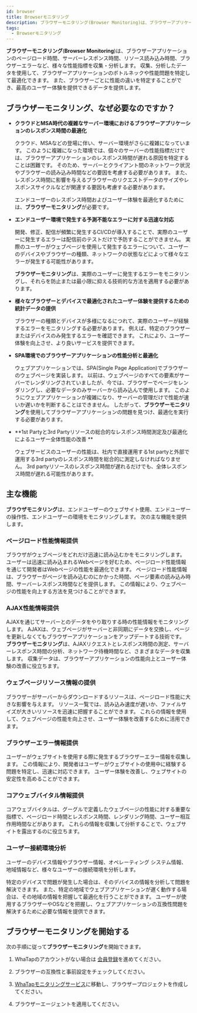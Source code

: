 ```yaml
---
id: browser
title: Browserモニタリング
description: ブラウザーモニタリング(Browser Monitoring)は、ブラウザーアプリケーションのページロード時間、サーバーレスポンス時間、リソース読み込み時間、ブラウザーエラーなど、様々な性能指標を収集・分析します。
tags:
  - Browserモニタリング
---
```


**ブラウザーモニタリング**(**Browser Monitoring**)は、ブラウザーアプリケーションのページロード時間、サーバーレスポンス時間、リソース読み込み時間、ブラウザーエラーなど、様々な性能指標を収集・分析します。 収集、分析したデータを使用して、ブラウザーアプリケーションのボトルネックや性能問題を特定して最適化できます。 また、ブラウザーごとに性能の違いを特定することができ、最高のユーザー体験を提供できるデータを提供します。

## ブラウザーモニタリング、なぜ必要なのですか？

- **クラウドとMSA時代の複雑なサーバー環境におけるブラウザーアプリケーションのレスポンス時間の最適化**

  クラウド、MSAなどの登場に伴い、サーバー環境がさらに複雑になっています。 このように複雑になった環境では、個々のサーバーの性能指標だけでは、ブラウザーアプリケーションのレスポンス時間が遅れる原因を特定することは困難です。 そのため、サーバーとクライアント間のネットワーク状況やブラウザーの読み込み時間などの要因を考慮する必要があります。 また、レスポンス時間に影響を与えるブラウザーのリクエストデータのサイズやレスポンスサイクルなどが関連する要因も考慮する必要があります。

  エンドユーザーのレスポンス時間およびユーザー体験を最適化するためには、**ブラウザーモニタリング**が必要です。

- **エンドユーザー環境で発生する予測不能なエラーに対する迅速な対応**

  開発、修正、配信が頻繁に発生するCI/CDが導入することで、実際のユーザーに発生するエラーは配信前のテストだけで予防することができません。 実際のユーザーがウェブページを使用して発生するエラーについて、ユーザーのデバイスやブラウザーの種類、ネットワークの状態などによって様々なエラーが発生する可能性があります。 

  **ブラウザーモニタリング**は、実際のユーザーに発生するエラーをモニタリングし、それらを防止または最小限に抑える技術的な方法を適用する必要があります。

- **様々なブラウザーとデバイスで最適化されたユーザー体験を提供するための統計データの提供**

  ブラウザーの種類とデバイスが多様になるにつれて、実際のユーザーが経験するエラーをモニタリングする必要があります。 例えば、特定のブラウザーまたはデバイスのみ発生するエラーを確認できます。 これにより、ユーザー体験を向上させ、より良いサービスを提供できます。

- **SPA環境でのブラウザーアプリケーションの性能分析と最適化**

  ウェブアプリケーションでは、SPA(Single Page Application)でブラウザーのウェブページを実装します。 以前は、ウェブページのすべての要素がサーバーでレンダリングされていましたが、今では、ブラウザーでページをレンダリングし、必要なデータのみサーバーから読み込んで使用します。 このようにウェブアプリケーションが複雑になり、サーバーの管理だけで性能が速いか遅いかを判断することはできません。 したがって、**ブラウザーモニタリング**を使用してブラウザーアプリケーションの問題を見つけ、最適化を実行する必要があります。

- **1st Partyと3rd Partyリソースの総合的なレスポンス時間測定及び最適化によるユーザー全体性能の改善 **

  ウェブサービスのユーザーの性能は、社内で直接運用する1st partyと外部で運用する3rd partyのレスポンス時間を総合的に測定しなければなりません。 3rd partyリソースのレスポンス時間が遅れるだけでも、全体レスポンス時間が遅れる可能性があります。

## 主な機能

**ブラウザモニタリング**は、エンドユーザーのウェブサイト使用、エンドユーザーの操作性、エンドユーザーの環境をモニタリングします。 次の主な機能を提供します。

### ページロード性能情報提供

<ImgLang img='browser-pageload-timeline.png' desc='Page load timeline' />

<ImgLang img='browser-pageload-details.png' desc='Page load details' />

ブラウザがウェブページをどれだけ迅速に読み込むかをモニタリングします。 ユーザーは迅速に読み込まれるWebページを好むため、ページロード性能情報を通じて開発者はWebページの性能を最適化できます。 ページロード性能情報は、ブラウザーがページを読み込むのにかかった時間、ページ要素の読み込み時間、サーバーレスポンス時間などを提供します。 この情報により、ウェブページの性能を向上する方法を見つけることができます。

### AJAX性能情報提供

<ImgLang img='browser-ajax-hitmap.png' desc='AJAX hitmap' />

AJAXを通じてサーバーとのデータをやり取りする時の性能情報をモニタリングします。 AJAXは、ウェブページがサーバーと非同期にデータを交換し、ページを更新しなくてもブラウザーアプリケーションをアップデートする技術です。 **ブラウザーモニタリング**は、AJAXリクエストとレスポンス時間の測定、サーバーレスポンス時間の分析、ネットワーク待機時間など、さまざまなデータを収集します。 収集データは、ブラウザーアプリケーションの性能向上とユーザー体験の改善に役立ちます。

### ウェブページリソース情報の提供

<ImgLang img='browser-page-resource-list.png' desc='Web page resource list' />

ブラウザーがサーバーからダウンロードするリソースは、ページロード性能に大きな影響を与えます。 リソース一覧では、読み込み速度が遅いか、ファイルサイズが大きいリソースを迅速に把握することができます。 これらの情報を使用して、ウェブページの性能を向上させ、ユーザー体験を改善するために活用できます。

### ブラウザーエラー情報提供

<ImgLang img='browser-error-info.png' desc='Browser error information' />

ユーザーがウェブサイトを使用する際に発生するブラウザーエラー情報を収集します。 この情報により、開発者はユーザーがウェブサイトの使用中に経験する問題を特定し、迅速に対応できます。 ユーザー体験を改善し、ウェブサイトの安定性を高めることができます。

### コアウェブバイタル情報提供

<ImgLang img='rum-core-web-vitals.png' desc='Core web vitals' />

コアウェブバイタルは、グーグルで定義したウェブページの性能に対する重要な指標で、ページロード時間とレスポンス時間、レンダリング時間、ユーザー相互作用時間などがあります。 これらの情報を収集して分析することで、ウェブサイトを露出するのに役立ちます。

### ユーザー接続環境分析

<ImgLang img='browser-user-env.png' desc='User environments' />

ユーザーのデバイス情報やブラウザー情報、オペレーティング システム情報、地域情報など、様々なユーザーの接続環境を分析します。

特定のデバイスで問題が発生した場合は、そのデバイスの情報を分析して問題を解決できます。 また、特定の地域でウェブアプリケーションが遅く動作する場合は、その地域の情報を把握して最適化を行うことができます。 ユーザーが使用するブラウザーやOSなどを把握し、ウェブアプリケーションの互換性問題を解決するために必要な情報を提供できます。

## ブラウザーモニタリングを開始する

次の手順に従って**ブラウザーモニタリング**を開始できます。

1. WhaTapのアカウントがない場合は [会員登録](https://www.whatap.io/ja/signup/)を進めてください。

2. ブラウザーの互換性と事前設定をチェックしてください。

3. [WhaTapモニタリングサービス](https://service.whatap.io)に移動し、ブラウザープロジェクトを作成してください。

4. ブラウザーエージェントを適用してください。
